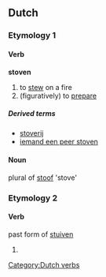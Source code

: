 ==Dutch==

===Etymology 1===

====Verb====
'''stoven'''

# to [[stew]] on a fire
# (figuratively) to [[prepare]]

=====Derived terms=====
* [[stoverij]]
* [[iemand een peer stoven]]

====Noun====
plural of [[stoof]] 'stove'

===Etymology 2===

====Verb====
past form of [[stuiven]]
# {{defn|Dutch}}

[[Category:Dutch verbs]]